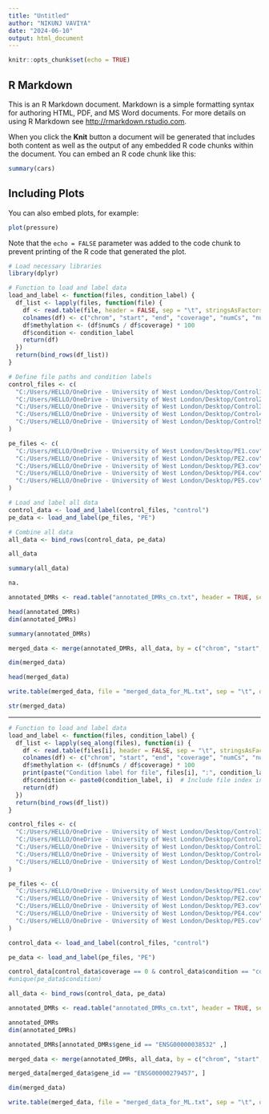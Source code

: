 ---
title: "Untitled"
author: "NIKUNJ VAVIYA"
date: "2024-06-10"
output: html_document
---

```{r setup, include=FALSE}
knitr::opts_chunk$set(echo = TRUE)
```

## R Markdown

This is an R Markdown document. Markdown is a simple formatting syntax for authoring HTML, PDF, and MS Word documents. For more details on using R Markdown see <http://rmarkdown.rstudio.com>.

When you click the **Knit** button a document will be generated that includes both content as well as the output of any embedded R code chunks within the document. You can embed an R code chunk like this:

```{r cars}
summary(cars)
```

## Including Plots

You can also embed plots, for example:

```{r pressure, echo=FALSE}
plot(pressure)
```

Note that the `echo = FALSE` parameter was added to the code chunk to prevent printing of the R code that generated the plot.

```{r}
# Load necessary libraries
library(dplyr)
```


```{r}
# Function to load and label data
load_and_label <- function(files, condition_label) {
  df_list <- lapply(files, function(file) {
    df <- read.table(file, header = FALSE, sep = "\t", stringsAsFactors = FALSE)
    colnames(df) <- c("chrom", "start", "end", "coverage", "numCs", "numTs")
    df$methylation <- (df$numCs / df$coverage) * 100
    df$condition <- condition_label
    return(df)
  })
  return(bind_rows(df_list))
}
```


```{r}
# Define file paths and condition labels
control_files <- c(
  "C:/Users/HELLO/OneDrive - University of West London/Desktop/Control1.cov",
  "C:/Users/HELLO/OneDrive - University of West London/Desktop/Control2.cov",
  "C:/Users/HELLO/OneDrive - University of West London/Desktop/Control3.cov",
  "C:/Users/HELLO/OneDrive - University of West London/Desktop/Control4.cov",
  "C:/Users/HELLO/OneDrive - University of West London/Desktop/Control5.cov"
)

pe_files <- c(
  "C:/Users/HELLO/OneDrive - University of West London/Desktop/PE1.cov",
  "C:/Users/HELLO/OneDrive - University of West London/Desktop/PE2.cov",
  "C:/Users/HELLO/OneDrive - University of West London/Desktop/PE3.cov",
  "C:/Users/HELLO/OneDrive - University of West London/Desktop/PE4.cov",
  "C:/Users/HELLO/OneDrive - University of West London/Desktop/PE5.cov"
)
```


```{r}
# Load and label all data
control_data <- load_and_label(control_files, "control")
pe_data <- load_and_label(pe_files, "PE")
```


```{r}
# Combine all data
all_data <- bind_rows(control_data, pe_data)

```
```{r}
all_data
```

```{r}
summary(all_data)
```

```{r}
na.
```

```{r}
annotated_DMRs <- read.table("annotated_DMRs_cn.txt", header = TRUE, sep = "\t")

head(annotated_DMRs)
dim(annotated_DMRs)
```
```{r}
summary(annotated_DMRs)
```


```{r}
merged_data <- merge(annotated_DMRs, all_data, by = c("chrom", "start", "end"))

```

```{r}
dim(merged_data)
```
```{r}
head(merged_data)
```

```{r}
write.table(merged_data, file = "merged_data_for_ML.txt", sep = "\t", quote = FALSE, row.names = FALSE)

```

```{r}
str(merged_data)
```

-------
```{r}
# Function to load and label data
load_and_label <- function(files, condition_label) {
  df_list <- lapply(seq_along(files), function(i) {
    df <- read.table(files[i], header = FALSE, sep = "\t", stringsAsFactors = FALSE)
    colnames(df) <- c("chrom", "start", "end", "coverage", "numCs", "numTs")
    df$methylation <- (df$numCs / df$coverage) * 100
    print(paste("Condition label for file", files[i], ":", condition_label, i))
    df$condition <- paste0(condition_label, i)  # Include file index in condition label
    return(df)
  })
  return(bind_rows(df_list))
}
```

```{r}
control_files <- c(
  "C:/Users/HELLO/OneDrive - University of West London/Desktop/Control1.cov",
  "C:/Users/HELLO/OneDrive - University of West London/Desktop/Control2.cov",
  "C:/Users/HELLO/OneDrive - University of West London/Desktop/Control3.cov",
  "C:/Users/HELLO/OneDrive - University of West London/Desktop/Control4.cov",
  "C:/Users/HELLO/OneDrive - University of West London/Desktop/Control5.cov"
)

pe_files <- c(
  "C:/Users/HELLO/OneDrive - University of West London/Desktop/PE1.cov",
  "C:/Users/HELLO/OneDrive - University of West London/Desktop/PE2.cov",
  "C:/Users/HELLO/OneDrive - University of West London/Desktop/PE3.cov",
  "C:/Users/HELLO/OneDrive - University of West London/Desktop/PE4.cov",
  "C:/Users/HELLO/OneDrive - University of West London/Desktop/PE5.cov"
)
```

```{r}
control_data <- load_and_label(control_files, "control")
```


```{r}
pe_data <- load_and_label(pe_files, "PE")

```

```{r}
control_data[control_data$coverage == 0 & control_data$condition == "control2", ]
#unique(pe_data$condition)
```
```{r}
all_data <- bind_rows(control_data, pe_data)
```
```{r}
annotated_DMRs <- read.table("annotated_DMRs_cn.txt", header = TRUE, sep = "\t")
```


```{r}
annotated_DMRs
dim(annotated_DMRs)
```
```{r}
annotated_DMRs[annotated_DMRs$gene_id == "ENSG00000038532" ,]

```

```{r}
merged_data <- merge(annotated_DMRs, all_data, by = c("chrom", "start", "end"))

```



```{r}
merged_data[merged_data$gene_id == "ENSG00000279457", ]
```
```{r}
dim(merged_data)
```

```{r}
write.table(merged_data, file = "merged_data_for_ML.txt", sep = "\t", quote = FALSE, row.names = FALSE)

```

